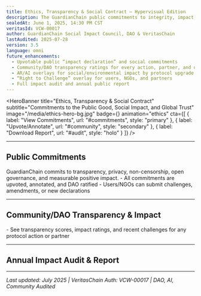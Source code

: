 ```yaml
---
title: Ethics, Transparency & Social Contract — Hypervisual Edition
description: The GuardianChain public commitments to integrity, impact, privacy, and social responsibility—upvoted, annotated, and DAO-ratified.
sealedAt: June 1, 2025, 14:30 PM CST
veritasId: VCW-00017
author: GuardianChain Social Impact Council, DAO & VeritasChain
lastAudited: 2025-07-28
version: 3.5
language: omni
future_enhancements:
  - Upvotable public “impact declaration” and social commitments
  - Community/DAO transparency ratings for every action, partner, and upgrade
  - AR/AI overlays for social/environmental impact by protocol upgrade
  - “Right to Challenge” overlay for users, NGOs, and partners
  - Full impact audit and annual public report
---
```


<HeroBanner
  title="Ethics, Transparency & Social Contract"
  subtitle="Commitments to the Public Good, Social Impact, and Global Trust"
  image="/media/ethics-hero-bg.jpg"
  badge={<VeritasBadge id="VCW-00017" />}
  animation="ethics"
  cta={[
    { label: "View Commitments", url: "#commitments", style: "primary" },
    { label: "Upvote/Annotate", url: "#community", style: "secondary" },
    { label: "Download Report", url: "#audit", style: "holo" }
  ]}
/>

<UtilityBar>
  <SectionTOC sticky scrollSpy animation="fade-in" />
  <QuickActions>
    <CopyButton text="guardian-global.com/whitepaper/ethics" />
    <ShareMenu platforms={["twitter", "linkedin", "telegram", "farcaster", "email"]} />
    <PDFExport />
    <VoiceToggle />
    <ThemeToggle />
    <TranslateMenu languages={["en", "es", "zh", "de", "fr", "ar", "hi", "jp"]} />
    <TextSizeToggle />
  </QuickActions>
</UtilityBar>

---

## <span id="commitments">Public Commitments <HeartIcon /></span>
<Callout type="impact" icon="🌱">
  GuardianChain commits to transparency, privacy, non-censorship, open governance, and measurable positive impact.
</Callout>
- All commitments are upvoted, annotated, and DAO ratified
- Users/NGOs can submit challenges, amendments, or new declarations

---

## <span id="community">Community/DAO Transparency & Impact <CommunityIcon /></span>
<TransparencyOverlay />
- See transparency scores, impact ratings, and recent challenges for any protocol action or partner

---

## <span id="audit">Annual Impact Audit & Report <AuditIcon /></span>
<ImpactReportDownload />

---

_Last updated: July 2025 | VeritasChain Auth: VCW-00017 | DAO, AI, Community Audited_
